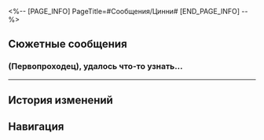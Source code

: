 <%-- [PAGE_INFO]
PageTitle=#Сообщения/Цинни#
[END_PAGE_INFO] --%>
{{Сообщение Инфобокс
|id          = 51
|Изображение = НИП Цинни Иконка.png
|Тип         = НИП
|Отправитель = Цинни
|Описание    = Пересекаю огромную вселенную вмиг.
|Фракция     = Лофу Сяньчжоу
}}

==Сюжетные сообщения==
===(Первопроходец), удалось что-то узнать...===
{{Сообщения
|условие_получения = 
|текст =
:'''Цинни:''' (Первопроходец), удалось что-то узнать от генерала Цзин Юаня?
:'''Цинни:''' Сикуй сказала, что мама отлучилась по делам. Я возвращаюсь в Комиссию по полётам.
:'''Цинни:''' Если тебе удалось что-то узнать, можем ли мы встретиться?
:'''Цинни:''' Я бы хотела расспросить обо всём сотрудников Комиссии по полётам... но даже и не знаю с чего начать...
:{Выбор} Ты знаешь Цайи?
::'''(Первопроходец):''' Тебе известно имя Цайи? Говорят, она была лучшей подругой твоей матери.
:{Выбор} Он упомянул Цайи...
::'''(Первопроходец):''' Цзин Юань упоминал какую-то Цайи. Сказал, вы были близки.
:'''Цинни:''' ...
:'''Цинни:''' Я как знала, что это связано.
:'''Цинни:''' Долго объяснять текстом. Давай встретимся.
:{Выбор} Скоро увидимся.
::'''(Первопроходец):''' Скоро увидимся.
:{Выбор} Пока.
::'''(Первопроходец):''' Пока.
}}
----

==История изменений==
{{История изменений|2.7}}

==Навигация==
{{Сообщения Навбокс}}
